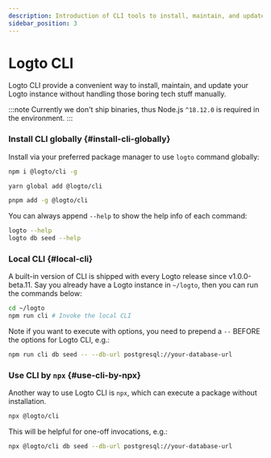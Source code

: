 ```yaml
---
description: Introduction of CLI tools to install, maintain, and update your Logto instance without handling those boring tech stuff manually.
sidebar_position: 3
---
```



# Logto CLI

Logto CLI provide a convenient way to install, maintain, and update your Logto instance without handling those boring tech stuff manually.

:::note
Currently we don't ship binaries, thus Node.js `^18.12.0` is required in the environment.
:::

### Install CLI globally \{#install-cli-globally}

Install via your preferred package manager to use `logto` command globally:

<Tabs>

  <TabItem value="npm" label="npm">

```bash
npm i @logto/cli -g
```

  </TabItem>
  <TabItem value="yarn" label="Yarn">

```bash
yarn global add @logto/cli
```

  </TabItem>
  <TabItem value="pnpm" label="pnpm">

```bash
pnpm add -g @logto/cli
```

  </TabItem>

</Tabs>

You can always append `--help` to show the help info of each command:

```bash
logto --help
logto db seed --help
```

### Local CLI \{#local-cli}

A built-in version of CLI is shipped with every Logto release since v1.0.0-beta.11. Say you already have a Logto instance in `~/logto`, then you can run the commands below:

```bash
cd ~/logto
npm run cli # Invoke the local CLI
```

Note if you want to execute with options, you need to prepend a `--` BEFORE the options for Logto CLI, e.g.:

```bash
npm run cli db seed -- --db-url postgresql://your-database-url
```

### Use CLI by `npx` \{#use-cli-by-npx}

Another way to use Logto CLI is `npx`, which can execute a package without installation.

```bash
npx @logto/cli
```

This will be helpful for one-off invocations, e.g.:

```bash
npx @logto/cli db seed --db-url postgresql://your-database-url
```
